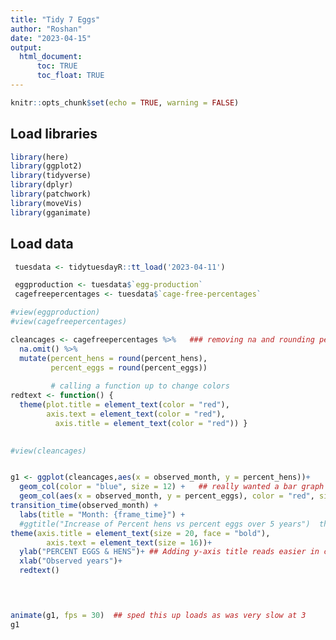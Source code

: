 ```yaml
---
title: "Tidy 7 Eggs"
author: "Roshan"
date: "2023-04-15"
output: 
  html_document:
      toc: TRUE
      toc_float: TRUE
---
```


```r
knitr::opts_chunk$set(echo = TRUE, warning = FALSE)
```




## Load libraries
```r

library(here)
library(ggplot2)
library(tidyverse)
library(dplyr)
library(patchwork)
library(moveVis)
library(gganimate)

```


## Load data

```r

 tuesdata <- tidytuesdayR::tt_load('2023-04-11')

 eggproduction <- tuesdata$`egg-production`
 cagefreepercentages <- tuesdata$`cage-free-percentages`

#view(eggproduction)
#view(cagefreepercentages)

cleancages <- cagefreepercentages %>%   ### removing na and rounding percent columns
  na.omit() %>%
  mutate(percent_hens = round(percent_hens),
         percent_eggs = round(percent_eggs))
  
         # calling a function up to change colors
redtext <- function() {
  theme(plot.title = element_text(color = "red"),
        axis.text = element_text(color = "red"),
          axis.title = element_text(color = "red")) }
 

#view(cleancages)


g1 <- ggplot(cleancages,aes(x = observed_month, y = percent_hens))+
  geom_col(color = "blue", size = 12) +   ## really wanted a bar graph and tried but spent a while am gonna stick with the floating sticks
  geom_col(aes(x = observed_month, y = percent_eggs), color = "red", size = 12) + ## made them larger and more visible
transition_time(observed_month) +
  labs(title = "Month: {frame_time}") +
  #ggtitle("Increase of Percent hens vs percent eggs over 5 years")  this removed the timer :(
theme(axis.title = element_text(size = 20, face = "bold"),
        axis.text = element_text(size = 16))+
  ylab("PERCENT EGGS & HENS")+ ## Adding y-axis title reads easier in caps
  xlab("Observed years")+
  redtext() 

  


animate(g1, fps = 30)  ## sped this up loads as was very slow at 3 
g1
```

